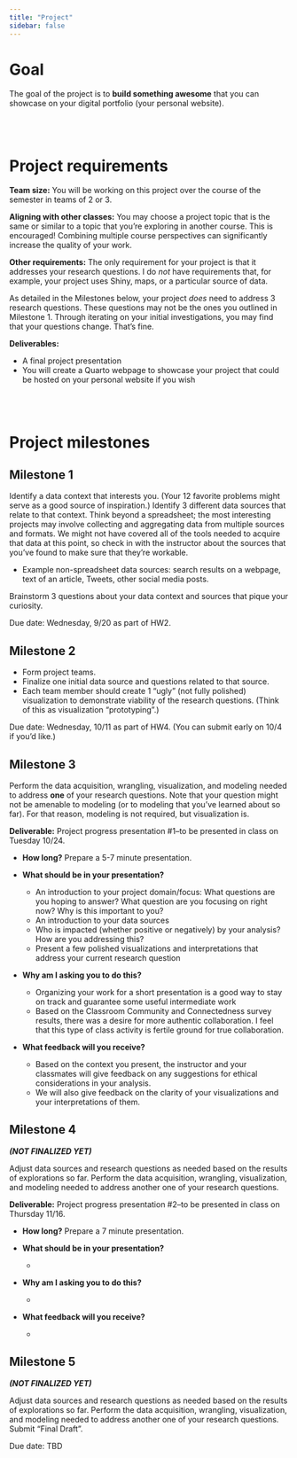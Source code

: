 ```yaml
---
title: "Project"
sidebar: false
---
```


# Goal

The goal of the project is to **build something awesome** that you can showcase on your digital portfolio (your personal website).


<br><br>


# Project requirements

**Team size:** You will be working on this project over the course of the semester in teams of 2 or 3.

**Aligning with other classes:** You may choose a project topic that is the same or similar to a topic that you're exploring in another course. This is encouraged! Combining multiple course perspectives can significantly increase the quality of your work.

**Other requirements:** The only requirement for your project is that it addresses your research questions. I do *not* have requirements that, for example, your project uses Shiny, maps, or a particular source of data.

As detailed in the Milestones below, your project *does* need to address 3 research questions. These questions may not be the ones you outlined in Milestone 1. Through iterating on your initial investigations, you may find that your questions change. That's fine.

**Deliverables:**

- A final project presentation
- You will create a Quarto webpage to showcase your project that could be hosted on your personal website if you wish


<br><br>


# Project milestones

## Milestone 1

Identify a data context that interests you. (Your 12 favorite problems might serve as a good source of inspiration.) Identify 3 different data sources that relate to that context. Think beyond a spreadsheet; the most interesting projects may involve collecting and aggregating data from multiple sources and formats. We might not have covered all of the tools needed to acquire that data at this point, so check in with the instructor about the sources that you've found to make sure that they're workable.

- Example non-spreadsheet data sources: search results on a webpage, text of an article, Tweets, other social media posts.

Brainstorm 3 questions about your data context and sources that pique your curiosity.

Due date: Wednesday, 9/20 as part of HW2.

## Milestone 2

- Form project teams.
- Finalize one initial data source and questions related to that source.
- Each team member should create 1 "ugly" (not fully polished) visualization to demonstrate viability of the research questions. (Think of this as visualization "prototyping".)

Due date: Wednesday, 10/11 as part of HW4. (You can submit early on 10/4 if you'd like.)

## Milestone 3

Perform the data acquisition, wrangling, visualization, and modeling needed to address **one** of your research questions. Note that your question might not be amenable to modeling (or to modeling that you've learned about so far). For that reason, modeling is not required, but visualization is.

**Deliverable:** Project progress presentation #1--to be presented in class on Tuesday 10/24.

- **How long?** Prepare a 5-7 minute presentation.

- **What should be in your presentation?**
    - An introduction to your project domain/focus: What questions are you hoping to answer? What question are you focusing on right now? Why is this important to you?
    - An introduction to your data sources
    - Who is impacted (whether positive or negatively) by your analysis? How are you addressing this?
    - Present a few polished visualizations and interpretations that address your current research question

- **Why am I asking you to do this?**
    - Organizing your work for a short presentation is a good way to stay on track and guarantee some useful intermediate work
    - Based on the Classroom Community and Connectedness survey results, there was a desire for more authentic collaboration. I feel that this type of class activity is fertile ground for true collaboration.

- **What feedback will you receive?**
    - Based on the context you present, the instructor and your classmates will give feedback on any suggestions for ethical considerations in your analysis.
    - We will also give feedback on the clarity of your visualizations and your interpretations of them.

## Milestone 4

***(NOT FINALIZED YET)***

Adjust data sources and research questions as needed based on the results of explorations so far. Perform the data acquisition, wrangling, visualization, and modeling needed to address another one of your research questions.

**Deliverable:** Project progress presentation #2--to be presented in class on Thursday 11/16.

- **How long?** Prepare a 7 minute presentation.

- **What should be in your presentation?**
    - 

- **Why am I asking you to do this?**
    - 

- **What feedback will you receive?**
    - 

## Milestone 5

***(NOT FINALIZED YET)***

Adjust data sources and research questions as needed based on the results of explorations so far. Perform the data acquisition, wrangling, visualization, and modeling needed to address another one of your research questions. Submit "Final Draft".

Due date: TBD

